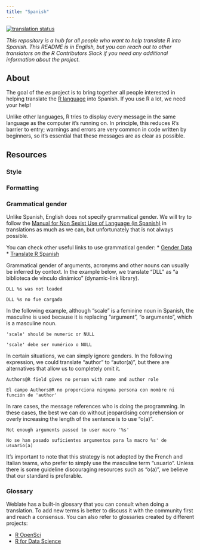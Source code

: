 ```yaml
---
title: "Spanish"
---
```


[![translation status](https://translate.rx.studio/widgets/r-project/es/svg-badge.svg?native=1)](https://translate.rx.studio/languages/es/r-project/)

_This repository is a hub for all people who want to help translate R into Spanish. This README is in English, but you 
can reach out to other translators on the R Contributors Slack if you need any additional information about the 
project._

## About

The goal of the _es_ project is to bring together all people interested in helping translate the [R 
language](https://en.wikipedia.org/wiki/R_(programming_language)) into Spanish. If you use R a lot, we need your help!

Unlike other languages, R tries to display every message in the same language as the computer it's running on. In 
principle, this reduces R's barrier to entry; warnings and errors are very common in code written by beginners, so it's 
essential that these messages are as clear as possible.

## Resources

### Style

### Formatting

### Grammatical gender

Unlike Spanish, English does not specify grammatical gender. We will try to follow the [Manual for Non Sexist Use of 
Language (in 
Spanish)](http://conavim.gob.mx/work/models/CONAVIM/Resource/309/1/images/Manualparaelusonosexistadellenguaje%20completo
%281%29.pdf) in translations as much as we can, but unfortunately that is not always possible.

You can check other useful links to use grammatical gender:
* [Gender Data](https://datadrivesimpact.course.tc/?utm_campaign=coschedule&utm_source=linkedin_company&utm_medium=DataDotOrg)
* [Translate R Spanish](https://github.com/angelasanzo/TranslateR_Spanish/)

Grammatical gender of arguments, acronyms and other nouns can usually be inferred by context. In the example below, we 
translate "DLL" as "a biblioteca de vínculo dinámico" (dynamic-link library).

`DLL %s was not loaded`

`DLL %s no fue cargada`

In the following example, although "scale" is a feminine noun in Spanish, the masculine is used because it is replacing 
"argument", "o argumento", which is a masculine noun.

`'scale' should be numeric or NULL`

`'scale' debe ser numérico o NULL`

In certain situations, we can simply ignore genders. In the following expression, we could translate "author" to 
"autor(a)", but there are alternatives that allow us to completely omit it.

`Authors@R field gives no person with name and author role`

`El campo Authors@R no proporciona ninguna persona con nombre ni función de 'author'`

In rare cases, the message references who is doing the programming. In these cases, the best we can do without 
jeopardising comprehension or overly increasing the length of the sentence is to use "o(a)".

`Not enough arguments passed to user macro '%s'`

`No se han pasado suficientes argumentos para la macro %s' de usuario(a)`

It's important to note that this strategy is not adopted by the French and Italian teams, who prefer to simply use the 
masculine term "usuario". Unless there is some guideline discouraging resources such as "o(a)", we believe that our 
standard is preferable.

### Glossary

Weblate has a built-in glossary that you can consult when doing a translation. To add new terms is better to discuss it 
with the community first and reach a consensus. You can also refer to glossaries created by different projects:

* [R OpenSci](https://github.com/ropensci-review-tools/glossary/blob/master/glossary.csv)
* [R for Data Science](https://github.com/cienciadedatos/documentacion-traduccion-r4ds/blob/master/orientaciones-traduccion.md)
